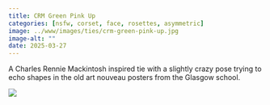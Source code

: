 ```yaml
---
title: CRM Green Pink Up
categories: [nsfw, corset, face, rosettes, asymmetric]
image: ../www/images/ties/crm-green-pink-up.jpg
image-alt: ""
date: 2025-03-27
---
```


A Charles Rennie Mackintosh inspired tie with a slightly crazy pose trying to echo shapes in the old art nouveau posters from the Glasgow school. 

![](../www/images/ties/crm-green-pink-up.jpg)

